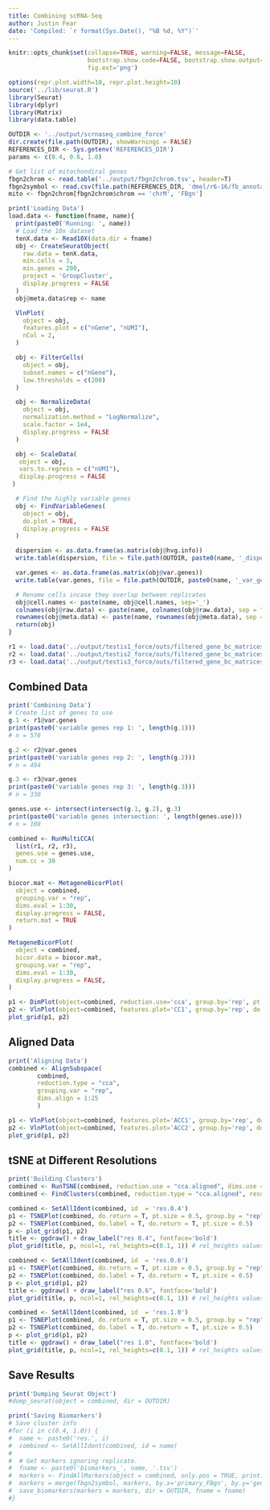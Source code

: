 ```yaml
---
title: Combining scRNA-Seq
author: Justin Fear
date: 'Compiled: `r format(Sys.Date(), "%B %d, %Y")`'
---
```


```r
knitr::opts_chunk$set(collapse=TRUE, warning=FALSE, message=FALSE,
                      bootstrap.show.code=FALSE, bootstrap.show.output=FALSE,
                      fig.ext='png')
```

```r
options(repr.plot.width=10, repr.plot.height=10)
source('../lib/seurat.R')
library(Seurat)
library(dplyr)
library(Matrix)
library(data.table)

OUTDIR <- '../output/scrnaseq_combine_force'
dir.create(file.path(OUTDIR), showWarnings = FALSE)
REFERENCES_DIR <- Sys.getenv('REFERENCES_DIR')
params <- c(0.4, 0.6, 1.0)

# Get list of mitochondiral genes
fbgn2chrom <- read.table('../output/fbgn2chrom.tsv', header=T)
fbgn2symbol <- read.csv(file.path(REFERENCES_DIR, 'dmel/r6-16/fb_annotation/dmel_r6-16.fb_annotation'), header=T, sep = '\t')[, c('gene_symbol', 'primary_FBgn')]
mito <- fbgn2chrom[fbgn2chrom$chrom == 'chrM', 'FBgn']
```

```r
print('Loading Data')
load.data <- function(fname, name){
  print(paste0('Running: ', name))
  # Load the 10x dataset
  tenX.data <- Read10X(data.dir = fname)
  obj <- CreateSeuratObject(
    raw.data = tenX.data,
    min.cells = 3,
    min.genes = 200,
    project = 'GroupCluster',
    display.progress = FALSE
  )
  obj@meta.data$rep <- name

  VlnPlot(
    object = obj,
    features.plot = c("nGene", "nUMI"),
    nCol = 2,
  )

  obj <- FilterCells(
    object = obj,
    subset.names = c("nGene"),
    low.thresholds = c(200)
  )

  obj <- NormalizeData(
    object = obj,
    normalization.method = "LogNormalize",
    scale.factor = 1e4,
    display.progress = FALSE
  )

  obj <- ScaleData(
   object = obj,
   vars.to.regress = c("nUMI"),
   display.progress = FALSE
 )

  # Find the highly variable genes
  obj <- FindVariableGenes(
    object = obj,
    do.plot = TRUE,
    display.progress = FALSE
  )

  dispersion <- as.data.frame(as.matrix(obj@hvg.info))
  write.table(dispersion, file = file.path(OUTDIR, paste0(name, '_dispersion.tsv')), quote = FALSE, sep = "\t", row.names = TRUE, col.names = TRUE)

  var.genes <- as.data.frame(as.matrix(obj@var.genes))
  write.table(var.genes, file = file.path(OUTDIR, paste0(name, '_var_genes.tsv')), quote = FALSE, sep = "\t", row.names = TRUE, col.names = TRUE)

  # Rename cells incase they overlap between replicates
  obj@cell.names <- paste(name, obj@cell.names, sep='_')
  colnames(obj@raw.data) <- paste(name, colnames(obj@raw.data), sep = "_")
  rownames(obj@meta.data) <- paste(name, rownames(obj@meta.data), sep = "_")
  return(obj)
}

r1 <- load.data('../output/testis1_force/outs/filtered_gene_bc_matrices/dm6.16', 'rep1')
r2 <- load.data('../output/testis2_force/outs/filtered_gene_bc_matrices/dm6.16', 'rep2')
r3 <- load.data('../output/testis3_force/outs/filtered_gene_bc_matrices/dm6.16', 'rep3')
```

## Combined Data

```r
print('Combining Data')
# Create list of genes to use
g.1 <- r1@var.genes
print(paste0('variable genes rep 1: ', length(g.1)))
# n = 576

g.2 <- r2@var.genes
print(paste0('variable genes rep 2: ', length(g.2)))
# n = 494

g.3 <- r3@var.genes
print(paste0('variable genes rep 3: ', length(g.3)))
# n = 330

genes.use <- intersect(intersect(g.1, g.2), g.3)
print(paste0('variable genes intersection: ', length(genes.use)))
# n = 108
```

```r
combined <- RunMultiCCA(
  list(r1, r2, r3),
  genes.use = genes.use,
  num.cc = 30
)
```

```r
biocor.mat <- MetageneBicorPlot(
  object = combined,
  grouping.var = "rep",
  dims.eval = 1:30,
  display.progress = FALSE,
  return.mat = TRUE
)

MetageneBicorPlot(
  object = combined,
  bicor.data = biocor.mat,
  grouping.var = "rep",
  dims.eval = 1:30,
  display.progress = FALSE,
)
```


```r
p1 <- DimPlot(object=combined, reduction.use='cca', group.by='rep', pt.size=0.5, do.return=TRUE)
p2 <- VlnPlot(object=combined, features.plot='CC1', group.by='rep', do.return=TRUE)
plot_grid(p1, p2)
```

## Aligned Data

```r
print('Aligning Data')
combined <- AlignSubspace(
        combined,
        reduction.type = "cca",
        grouping.var = "rep",
        dims.align = 1:25
        )
```

```r
p1 <- VlnPlot(object=combined, features.plot='ACC1', group.by='rep', do.return=TRUE)
p2 <- VlnPlot(object=combined, features.plot='ACC2', group.by='rep', do.return=TRUE)
plot_grid(p1, p2)
```

## tSNE at Different Resolutions

```r
print('Building Clusters')
combined <- RunTSNE(combined, reduction.use = "cca.aligned", dims.use = 1:25, do.fast = T)
combined <- FindClusters(combined, reduction.type = "cca.aligned", resolution = params, dims.use = 1:25)
```

```r
combined <- SetAllIdent(combined, id  = 'res.0.4')
p1 <- TSNEPlot(combined, do.return = T, pt.size = 0.5, group.by = "rep")
p2 <- TSNEPlot(combined, do.label = T, do.return = T, pt.size = 0.5)
p <- plot_grid(p1, p2)
title <- ggdraw() + draw_label("res 0.4", fontface='bold')
plot_grid(title, p, ncol=1, rel_heights=c(0.1, 1)) # rel_heights values control title margins
```

```r
combined <- SetAllIdent(combined, id  = 'res.0.6')
p1 <- TSNEPlot(combined, do.return = T, pt.size = 0.5, group.by = "rep")
p2 <- TSNEPlot(combined, do.label = T, do.return = T, pt.size = 0.5)
p <- plot_grid(p1, p2)
title <- ggdraw() + draw_label("res 0.6", fontface='bold')
plot_grid(title, p, ncol=1, rel_heights=c(0.1, 1)) # rel_heights values control title margins
```

```r
combined <- SetAllIdent(combined, id  = 'res.1.0')
p1 <- TSNEPlot(combined, do.return = T, pt.size = 0.5, group.by = "rep")
p2 <- TSNEPlot(combined, do.label = T, do.return = T, pt.size = 0.5)
p <- plot_grid(p1, p2)
title <- ggdraw() + draw_label("res 1.0", fontface='bold')
plot_grid(title, p, ncol=1, rel_heights=c(0.1, 1)) # rel_heights values control title margins
```

## Save Results

```r
print('Dumping Seurat Object')
#dump_seurat(object = combined, dir = OUTDIR)
```

```r
print('Saving Biomarkers')
# Save cluster info
#for (i in c(0.4, 1.0)) {
#  name <- paste0('res.', i)
#  combined <- SetAllIdent(combined, id = name)
#
#  # Get markers ignoring replicate.
#  fname <- paste0('biomarkers_', name, '.tsv')
#  markers <- FindAllMarkers(object = combined, only.pos = TRUE, print.bar = FALSE)
#  markers = merge(fbgn2symbol, markers, by.x='primary_FBgn', by.y='gene', all.y=T)
#  save_biomarkers(markers = markers, dir = OUTDIR, fname = fname)
#}
```
